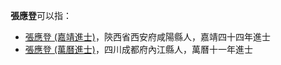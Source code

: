 '''張應登'''可以指：
* [[張應登_(嘉靖進士)|張應登 (嘉靖進士)]]，陝西省西安府咸陽縣人，嘉靖四十四年進士
* [[張應登_(萬曆進士)|張應登 (萬曆進士)]]，四川成都府內江縣人，萬曆十一年進士

{{Disambig|Y|cat=三字张姓人名消歧义}}